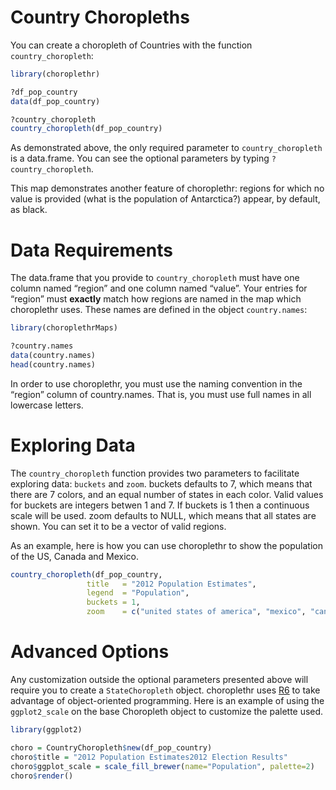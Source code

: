 <!--
  %\VignetteEngine{knitr}
%\VignetteIndexEntry{e) Country Choropleths}
-->

Country Choropleths 
===

You can create a choropleth of Countries with the function `country_choropleth`:

```r
library(choroplethr)

?df_pop_country
data(df_pop_country)

?country_choropleth
country_choropleth(df_pop_country)
```

As demonstrated above, the only required parameter to `country_choropleth` is a data.frame.  You can see the optional parameters by typing `?country_choropleth`.  

This map demonstrates another feature of choroplethr: regions for which no value is provided (what is the population of Antarctica?) appear, by default, as black.  

# Data Requirements

The data.frame that you provide to `country_choropleth` must have one column named "region" and one column named "value". Your entries for "region" must **exactly** match how regions are named in the map which choroplethr uses.  These names are defined in the object `country.names`:

```r
library(choroplethrMaps)

?country.names
data(country.names)
head(country.names)
```

In order to use choroplethr, you must use the naming convention in the "region" column of country.names. That is, you must use full names in all lowercase letters.

# Exploring Data

The `country_choropleth` function provides two parameters to facilitate exploring data: `buckets` and `zoom`.  buckets defaults to 7, which means that there are 7 colors, and an equal number of states in each color. Valid values for buckets are integers betwen 1 and 7. If buckets is 1 then a continuous scale will be used. zoom defaults to NULL, which means that all states are shown. You can set it to be a vector of valid regions.  

As an example, here is how you can use choroplethr to show the population of the US, Canada and Mexico.

```r
country_choropleth(df_pop_country,
                 title   = "2012 Population Estimates",
                 legend  = "Population",
                 buckets = 1,
                 zoom    = c("united states of america", "mexico", "canada"))
```

# Advanced Options

Any customization outside the optional parameters presented above will require you to create a `StateChoropleth` object.  choroplethr uses [R6](https://github.com/wch/R6) to take advantage of object-oriented programming.  Here is an example of using the `ggplot2_scale` on the base Choropleth object to customize the palette used.


```r
library(ggplot2)

choro = CountryChoropleth$new(df_pop_country)
choro$title = "2012 Population Estimates2012 Election Results"
choro$ggplot_scale = scale_fill_brewer(name="Population", palette=2)
choro$render()
```
